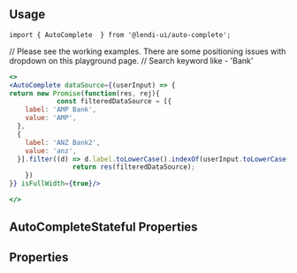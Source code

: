 

## Usage

```
import { AutoComplete  } from '@lendi-ui/auto-complete';
```
// Please see the working examples. There are some positioning issues with dropdown on this playground page. 
// Search keyword like - 'Bank' 
```jsx
<>
<AutoComplete dataSource={(userInput) => {
return new Promise(function(res, rej){
            const filteredDataSource = [{
    label: 'AMP Bank',
    value: 'AMP',
  },
  {
    label: 'ANZ Bank2',
    value: 'anz',
  }].filter((d) => d.label.toLowerCase().indexOf(userInput.toLowerCase()) > -1);
                return res(filteredDataSource);
    })
}} isFullWidth={true}/>

</>

```

## AutoCompleteStateful Properties
## Properties
<PropTable>
  <PropTable.Entry name="before" type="React.ReactElement" description="Before icon for AutoComplete"/>
  <PropTable.Entry name="className" type="string" description="External classname to override style of the component"/>
  <PropTable.Entry name="dataSource" required type="(input) => Promise.resolve([{label, value}]) | [{label, value}]"
   description="Datasource - It could resolve to a promise of an array of {label, value} or just an array of {label, value}, where label is searchable"/>
  <PropTable.Entry name="isAutoFocus" type="boolean" defaultValue={false} description="Whether the Input is automatically focused on when form loads."/>
  <PropTable.Entry name="isDisabled" type="boolean" description="Disable AutoComplete"/>
  <PropTable.Entry name="isError" type="boolean" description="Errored AutoComplete"/>
  <PropTable.Entry name="isFullWidth" type="boolean" description="Fullwidth for AutoComplete"/>
  <PropTable.Entry name="isInverse" type="boolean" defaultValue={false} description="Whether the InputButton is inversed"/>
  <PropTable.Entry name="isReadOnly" type="boolean" defaultValue={false} description="Whether the Input is read-only."/>
  <PropTable.Entry name="isRequired" type="boolean" defaultValue={false} description="Whether the Input is required."/>
  <PropTable.Entry name="onBlur" type="(event: React.FocusEvent<HTMLInputElement>)=> void" description="Blur handler"/>
  <PropTable.Entry name="onChange" type="(event: React.ChangeEvent<HTMLInputElement>)=> void" description="Change handler"/>
  <PropTable.Entry name="onFocus" type="(event: React.FocusEvent<HTMLInputElement>) => void" description="Focus handler"/>
  <PropTable.Entry name="onSelectItem" type="(selectedItem: string | number)=> void" description="Selected item from the datasource. Also triggered with empty string as value when input field is cleared through pressing X button."/>
  <PropTable.Entry name="placeholder" type="string" description="Placeholder for AutoComplete"/>
  <PropTable.Entry name="size" type={`"lg" | "md" | "sm"`} defaultValue='md' description="Size to AutoComplete"/>
  <PropTable.Entry name="initialValue" type="string" description="initial value displayed in input element"/>
</PropTable>

```
